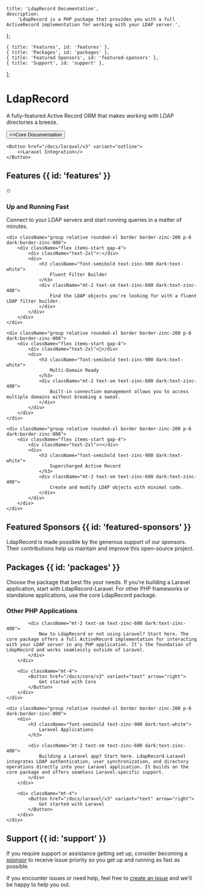 
    title: 'LdapRecord Documentation',
    description:
        'LdapRecord is a PHP package that provides you with a full ActiveRecord implementation for working with your LDAP server.',
};

    { title: 'Features', id: 'features' },
    { title: 'Packages', id: 'packages' },
    { title: 'Featured Sponsors', id: 'featured-sponsors' },
    { title: 'Support', id: 'support' },
];

<HeroPattern />

# LdapRecord

A fully-featured Active Record ORM that makes working with LDAP directories a breeze.

<div className="not-prose mt-6 mb-16 flex gap-3">
    <Button href="/docs/core/v3" arrow="right">
        <>Core Documentation</>
    </Button>

    <Button href="/docs/laravel/v3" variant="outline">
        <>Laravel Integration</>
    </Button>
</div>

## Features {{ id: 'features' }}

<div className="not-prose mt-8 grid grid-cols-1 gap-6 sm:grid-cols-2 lg:grid-cols-2">
    <div className="group relative rounded-xl border border-zinc-200 p-6 dark:border-zinc-800">
        <div className="flex items-start gap-4">
            <div className="text-2xl">⏲</div>
            <div>
                <h3 className="font-semibold text-zinc-900 dark:text-white">
                    Up and Running Fast
                </h3>
                <div className="mt-2 text-sm text-zinc-600 dark:text-zinc-400">
                    Connect to your LDAP servers and start running queries in a matter of minutes.
                </div>
            </div>
        </div>
    </div>

    <div className="group relative rounded-xl border border-zinc-200 p-6 dark:border-zinc-800">
        <div className="flex items-start gap-4">
            <div className="text-2xl">💡</div>
            <div>
                <h3 className="font-semibold text-zinc-900 dark:text-white">
                    Fluent Filter Builder
                </h3>
                <div className="mt-2 text-sm text-zinc-600 dark:text-zinc-400">
                    Find the LDAP objects you're looking for with a fluent LDAP filter builder.
                </div>
            </div>
        </div>
    </div>

    <div className="group relative rounded-xl border border-zinc-200 p-6 dark:border-zinc-800">
        <div className="flex items-start gap-4">
            <div className="text-2xl">💼</div>
            <div>
                <h3 className="font-semibold text-zinc-900 dark:text-white">
                    Multi-Domain Ready
                </h3>
                <div className="mt-2 text-sm text-zinc-600 dark:text-zinc-400">
                    Built-in connection management allows you to access multiple domains without breaking a sweat.
                </div>
            </div>
        </div>
    </div>

    <div className="group relative rounded-xl border border-zinc-200 p-6 dark:border-zinc-800">
        <div className="flex items-start gap-4">
            <div className="text-2xl">🔥</div>
            <div>
                <h3 className="font-semibold text-zinc-900 dark:text-white">
                    Supercharged Active Record
                </h3>
                <div className="mt-2 text-sm text-zinc-600 dark:text-zinc-400">
                    Create and modify LDAP objects with minimal code.
                </div>
            </div>
        </div>
    </div>
</div>

## Featured Sponsors {{ id: 'featured-sponsors' }}

LdapRecord is made possible by the generous support of our sponsors. Their contributions help us maintain and improve this open-source project.

<div className="not-prose mt-8">
    <div className="flex justify-center gap-6">
        <SponsorPlaceholder />
        <SponsorPlaceholder faded />
    </div>
</div>


## Packages {{ id: 'packages' }}

Choose the package that best fits your needs. If you're building a Laravel application, start with LdapRecord-Laravel. For other PHP frameworks or standalone applications, use the core LdapRecord package.

<div className="not-prose mt-8 grid grid-cols-1 gap-6 sm:grid-cols-2">
    <div className="group relative rounded-xl border border-zinc-200 p-6 dark:border-zinc-800">
        <div>
            <h3 className="font-semibold text-zinc-900 dark:text-white">
                Other PHP Applications
            </h3>

            <div className="mt-2 text-sm text-zinc-600 dark:text-zinc-400">
                New to LdapRecord or not using Laravel? Start here. The core package offers a full ActiveRecord implementation for interacting with your LDAP server in any PHP application. It’s the foundation of LdapRecord and works seamlessly outside of Laravel.
            </div>
        </div>

        <div className="mt-4">
            <Button href="/docs/core/v3" variant="text" arrow="right">
                Get started with Core
            </Button>
        </div>
    </div>

    <div className="group relative rounded-xl border border-zinc-200 p-6 dark:border-zinc-800">
        <div>
            <h3 className="font-semibold text-zinc-900 dark:text-white">
                Laravel Applications
            </h3>

            <div className="mt-2 text-sm text-zinc-600 dark:text-zinc-400">
                Building a Laravel app? Start here. LdapRecord-Laravel integrates LDAP authentication, user synchronization, and directory operations directly into your Laravel application. It builds on the core package and offers seamless Laravel-specific support.
            </div>
        </div>

        <div className="mt-4">
            <Button href="/docs/laravel/v3" variant="text" arrow="right">
                Get started with Laravel
            </Button>
        </div>
    </div>

</div>

## Support {{ id: 'support' }}

If you require support or assistance getting set up, consider becoming a [sponsor](https://github.com/sponsors/stevebauman) to receive issue priority so you get up and running as fast as possible.

If you encounter issues or need help, feel free to [create an issue](https://github.com/DirectoryTree/LdapRecord/issues/new) and we'll be happy to help you out.
